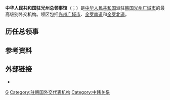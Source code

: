 {{Infobox diplomatic mission
|name=中华人民共和国驻光州总领事馆<br><small>{{lang|ko|주광주 중화인민공화국 총영사관}}</small><br>{{lang|en|Consulate-General of the People's Republic of China in Gwangju}}</small><br>[[File:National_Emblem_of_the_People's_Republic_of_China.svg|100px]]
|location={{flag|ROK}}[[光州广域市|光州广域市]]
|image=
|address=[[南区_(光州)|南区]][[台南大路|台南大路]]413（月山洞919-6番地）<ref>[http://gwangju.china-consulate.org/chn/lbxx/address/t348136.htm 中国驻光州总领事馆>总领馆联系方式与位置略图]</ref>
|department={{flagicon|CHN}} [[中华人民共和国外交部|中华人民共和国外交部]]
|consul_general=[[张承刚|张承刚]]
|website=[http://gwangju.china-consulate.gov.cn/chn/ 官方网站]
}}
'''中华人民共和国驻光州总领事馆'''（{{kor|k=주광주 중화인민공화국 총영사관|hj=駐光州 中華人民共和國 總領事館|名=南}}；{{lang-en|Consulate-General of the People's Republic of China in Gwangju}}）是[[中华人民共和国|中华人民共和国]]派驻[[韩国|韩国]][[光州广域市|光州广域市]]的最高级别外交机构。领区包括[[光州广域市|光州广域市]]、[[全罗南道|全罗南道]]和[[全罗北道|全罗北道]]。

==历任总领事==
{{main|中国驻光州总领事列表}}

==参考资料==
{{reflist}}

==外部链接==
* {{Official Website|http://gwangju.china-consulate.gov.cn/chn/|中华人民共和国驻光州总领事馆官方网站}}{{zh-hans icon}}{{ko icon}}

{{中华人民共和国驻外机构}}
{{駐韓國外交代表機構}}
[[Category:中华人民共和国驻外机构|G]]
[[Category:驻韩国外交代表机构|Category:驻韩国外交代表机构]]
[[Category:中韩关系|Category:中韩关系]]